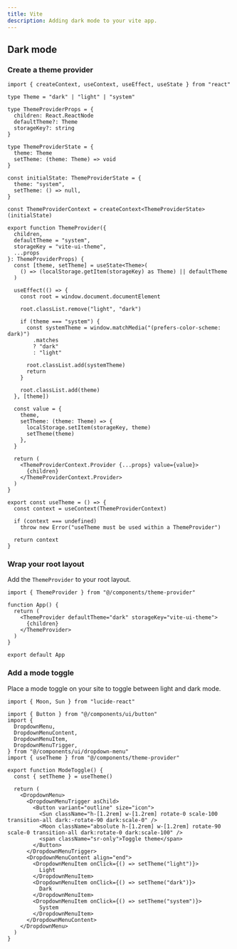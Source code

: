 ```yaml
---
title: Vite
description: Adding dark mode to your vite app.
---
```


## Dark mode

<Steps>

### Create a theme provider

```tsx title="components/theme-provider.tsx"
import { createContext, useContext, useEffect, useState } from "react"

type Theme = "dark" | "light" | "system"

type ThemeProviderProps = {
  children: React.ReactNode
  defaultTheme?: Theme
  storageKey?: string
}

type ThemeProviderState = {
  theme: Theme
  setTheme: (theme: Theme) => void
}

const initialState: ThemeProviderState = {
  theme: "system",
  setTheme: () => null,
}

const ThemeProviderContext = createContext<ThemeProviderState>(initialState)

export function ThemeProvider({
  children,
  defaultTheme = "system",
  storageKey = "vite-ui-theme",
  ...props
}: ThemeProviderProps) {
  const [theme, setTheme] = useState<Theme>(
    () => (localStorage.getItem(storageKey) as Theme) || defaultTheme
  )

  useEffect(() => {
    const root = window.document.documentElement

    root.classList.remove("light", "dark")

    if (theme === "system") {
      const systemTheme = window.matchMedia("(prefers-color-scheme: dark)")
        .matches
        ? "dark"
        : "light"

      root.classList.add(systemTheme)
      return
    }

    root.classList.add(theme)
  }, [theme])

  const value = {
    theme,
    setTheme: (theme: Theme) => {
      localStorage.setItem(storageKey, theme)
      setTheme(theme)
    },
  }

  return (
    <ThemeProviderContext.Provider {...props} value={value}>
      {children}
    </ThemeProviderContext.Provider>
  )
}

export const useTheme = () => {
  const context = useContext(ThemeProviderContext)

  if (context === undefined)
    throw new Error("useTheme must be used within a ThemeProvider")

  return context
}
```

### Wrap your root layout

Add the `ThemeProvider` to your root layout.

```tsx {1,5-7} title="App.tsx"
import { ThemeProvider } from "@/components/theme-provider"

function App() {
  return (
    <ThemeProvider defaultTheme="dark" storageKey="vite-ui-theme">
      {children}
    </ThemeProvider>
  )
}

export default App
```

### Add a mode toggle

Place a mode toggle on your site to toggle between light and dark mode.

```tsx title="components/mode-toggle.tsx"
import { Moon, Sun } from "lucide-react"

import { Button } from "@/components/ui/button"
import {
  DropdownMenu,
  DropdownMenuContent,
  DropdownMenuItem,
  DropdownMenuTrigger,
} from "@/components/ui/dropdown-menu"
import { useTheme } from "@/components/theme-provider"

export function ModeToggle() {
  const { setTheme } = useTheme()

  return (
    <DropdownMenu>
      <DropdownMenuTrigger asChild>
        <Button variant="outline" size="icon">
          <Sun className="h-[1.2rem] w-[1.2rem] rotate-0 scale-100 transition-all dark:-rotate-90 dark:scale-0" />
          <Moon className="absolute h-[1.2rem] w-[1.2rem] rotate-90 scale-0 transition-all dark:rotate-0 dark:scale-100" />
          <span className="sr-only">Toggle theme</span>
        </Button>
      </DropdownMenuTrigger>
      <DropdownMenuContent align="end">
        <DropdownMenuItem onClick={() => setTheme("light")}>
          Light
        </DropdownMenuItem>
        <DropdownMenuItem onClick={() => setTheme("dark")}>
          Dark
        </DropdownMenuItem>
        <DropdownMenuItem onClick={() => setTheme("system")}>
          System
        </DropdownMenuItem>
      </DropdownMenuContent>
    </DropdownMenu>
  )
}
```

</Steps>
